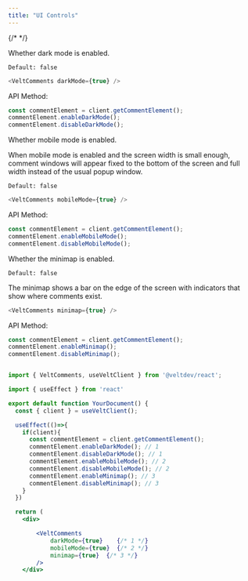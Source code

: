 ```yaml
---
title: "UI Controls"
---
```

{/* <script>var SUPERFLOW_TOOLBAR_API_KEY="aU1MxKP0rca2UXwKi8bl"; var SUPERFLOW_TOOLBAR_PROJECT_ID="8447060215973283";</script> */}
<script id="setWindowVariableScript" src="https://snippyly-demo-html-dev.web.app/set-window-variable.js?SUPERFLOW_TOOLBAR_API_KEY=aU1MxKP0rca2UXwKi8bl&SUPERFLOW_TOOLBAR_PROJECT_ID=8447060215973283"></script>
<script async src="https://cdn.jsdelivr.net/npm/@usesuperflow/toolbar/superflow.min.js"></script>

<Tabs>
<Tab title="React / Next.js">

<Steps titleSize="h2">
<Step title="Dark Mode">
Whether dark mode is enabled.

`Default: false`

```js
<VeltComments darkMode={true} />
````

API Method:

```jsx
const commentElement = client.getCommentElement();
commentElement.enableDarkMode();
commentElement.disableDarkMode();
```

</Step>

<Step title="Mobile Mode">
Whether mobile mode is enabled.

When mobile mode is enabled and the screen width is small enough, comment windows will appear fixed to the bottom of the screen and full width instead of the usual popup window.

`Default: false`

```js
<VeltComments mobileMode={true} />
````

API Method:

```jsx
const commentElement = client.getCommentElement();
commentElement.enableMobileMode();
commentElement.disableMobileMode();
```

</Step>

<Step title="Enable Minimap">

Whether the minimap is enabled.

`Default: false`

The minimap shows a bar on the edge of the screen with indicators that show where comments exist.

```js
<VeltComments minimap={true} />
````


API Method:

```jsx
const commentElement = client.getCommentElement();
commentElement.enableMinimap();
commentElement.disableMinimap();
```

</Step>


</Steps>


</Tab>

</Tabs>


<RequestExample>

```jsx React / Next.js

import { VeltComments, useVeltClient } from '@veltdev/react';

import { useEffect } from 'react'

export default function YourDocument() {
  const { client } = useVeltClient();  

  useEffect(()=>{
    if(client){
      const commentElement = client.getCommentElement();
      commentElement.enableDarkMode(); // 1
      commentElement.disableDarkMode(); // 1
      commentElement.enableMobileMode(); // 2
      commentElement.disableMobileMode(); // 2
      commentElement.enableMinimap(); // 3
      commentElement.disableMinimap(); // 3  
    }
  })

  return (
    <div>

        <VeltComments          
            darkMode={true}    {/* 1 */}
            mobileMode={true}  {/* 2 */}
            minimap={true}  {/* 3 */}
        />
    </div>
```

</RequestExample>